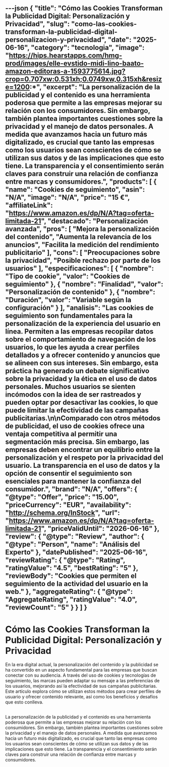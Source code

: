 ---json
{
  "title": "Cómo las Cookies Transforman la Publicidad Digital: Personalización y Privacidad",
  "slug": "como-las-cookies-transforman-la-publicidad-digital-personalizacion-y-privacidad",
  "date": "2025-06-16",
  "category": "tecnologia",
  "image": "https://hips.hearstapps.com/hmg-prod/images/elle-evstido-midi-lino-baato-amazon-editoras-a-1593775614.jpg?crop=0.707xw:0.531xh;0.0749xw,0.315xh&resize=1200:*",
  "excerpt": "La personalización de la publicidad y el contenido es una herramienta poderosa que permite a las empresas mejorar su relación con los consumidores. Sin embargo, también plantea importantes cuestiones sobre la privacidad y el manejo de datos personales. A medida que avanzamos hacia un futuro más digitalizado, es crucial que tanto las empresas como los usuarios sean conscientes de cómo se utilizan sus datos y de las implicaciones que esto tiene. La transparencia y el consentimiento serán claves para construir una relación de confianza entre marcas y consumidores.",
  "products": [
    {
      "name": "Cookies de seguimiento",
      "asin": "N/A",
      "image": "N/A",
      "price": "15 €",
      "affiliateLink": "https://www.amazon.es/dp/N/A?tag=oferta-limitada-21",
      "destacado": "Personalización avanzada",
      "pros": [
        "Mejora la personalización del contenido",
        "Aumenta la relevancia de los anuncios",
        "Facilita la medición del rendimiento publicitario"
      ],
      "cons": [
        "Preocupaciones sobre la privacidad",
        "Posible rechazo por parte de los usuarios"
      ],
      "especificaciones": [
        {
          "nombre": "Tipo de cookie",
          "valor": "Cookies de seguimiento"
        },
        {
          "nombre": "Finalidad",
          "valor": "Personalización de contenido"
        },
        {
          "nombre": "Duración",
          "valor": "Variable según la configuración"
        }
      ],
      "analisis": "Las cookies de seguimiento son fundamentales para la personalización de la experiencia del usuario en línea. Permiten a las empresas recopilar datos sobre el comportamiento de navegación de los usuarios, lo que les ayuda a crear perfiles detallados y a ofrecer contenido y anuncios que se alineen con sus intereses. Sin embargo, esta práctica ha generado un debate significativo sobre la privacidad y la ética en el uso de datos personales. Muchos usuarios se sienten incómodos con la idea de ser rastreados y pueden optar por desactivar las cookies, lo que puede limitar la efectividad de las campañas publicitarias.\n\nComparado con otros métodos de publicidad, el uso de cookies ofrece una ventaja competitiva al permitir una segmentación más precisa. Sin embargo, las empresas deben encontrar un equilibrio entre la personalización y el respeto por la privacidad del usuario. La transparencia en el uso de datos y la opción de consentir el seguimiento son esenciales para mantener la confianza del consumidor.",
      "brand": "N/A",
      "offers": {
        "@type": "Offer",
        "price": "15.00",
        "priceCurrency": "EUR",
        "availability": "http://schema.org/InStock",
        "url": "https://www.amazon.es/dp/N/A?tag=oferta-limitada-21",
        "priceValidUntil": "2026-06-16"
      },
      "review": {
        "@type": "Review",
        "author": {
          "@type": "Person",
          "name": "Análisis del Experto"
        },
        "datePublished": "2025-06-16",
        "reviewRating": {
          "@type": "Rating",
          "ratingValue": "4.5",
          "bestRating": "5"
        },
        "reviewBody": "Cookies que permiten el seguimiento de la actividad del usuario en la web."
      },
      "aggregateRating": {
        "@type": "AggregateRating",
        "ratingValue": "4.0",
        "reviewCount": "5"
      }
    }
  ]
}
---

# Cómo las Cookies Transforman la Publicidad Digital: Personalización y Privacidad


En la era digital actual, la personalización del contenido y la publicidad se ha convertido en un aspecto fundamental para las empresas que buscan conectar con su audiencia. A través del uso de cookies y tecnologías de seguimiento, las marcas pueden adaptar su mensaje a las preferencias de los usuarios, mejorando así la efectividad de sus campañas publicitarias. Este artículo explora cómo se utilizan estos métodos para crear perfiles de usuario y ofrecer contenido relevante, así como los beneficios y desafíos que esto conlleva.

## 

<ProductRankingTable products={products} />

## 

<ProductDetailCard product={products[0]} index={0} />

## 

La personalización de la publicidad y el contenido es una herramienta poderosa que permite a las empresas mejorar su relación con los consumidores. Sin embargo, también plantea importantes cuestiones sobre la privacidad y el manejo de datos personales. A medida que avanzamos hacia un futuro más digitalizado, es crucial que tanto las empresas como los usuarios sean conscientes de cómo se utilizan sus datos y de las implicaciones que esto tiene. La transparencia y el consentimiento serán claves para construir una relación de confianza entre marcas y consumidores.
